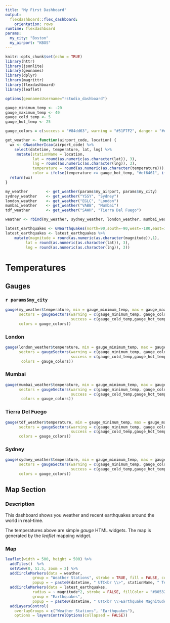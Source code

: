 ```yaml
---
title: "My First Dashboard"
output:
  flexdashboard::flex_dashboard:
    orientation: rows
runtime: flexdashboard
params:
  my_city: "Boston"
  my_airport: "KBOS"
---
```


```r
knitr::opts_chunk$set(echo = TRUE)
library(httr)
library(jsonlite)
library(geonames)
library(dplyr)
library(magrittr)
library(flexdashboard)
library(leaflet)

options(geonamesUsername="rstudio_dashboard")

gauge_minimum_temp <- -20
gauge_maximum_temp <- 40
gauge_cold_temp <- 5
gauge_hot_temp <- 25

gauge_colors = c(success = "#84dd63", warning = "#51F7F2", danger = "#ef6461")

get_weather <- function(airport_code, location) {
  wx <- GNweatherIcao(airport_code) %>% 
    select(datetime, temperature, lat, lng) %>% 
     mutate(stationName = location,
            lat = round(as.numeric(as.character(lat)), 3),
            lng = round(as.numeric(as.character(lng)), 3),
            temperature = round(as.numeric(as.character(temperature))),
            color = ifelse(temperature >= gauge_hot_temp, "#ef6461", ifelse(temperature > gauge_cold_temp, "#84dd63", "#51F7F2")))
  return(wx)
}

my_weather        <- get_weather(params$my_airport, params$my_city)
sydney_weather    <- get_weather("YSSY", "Sydney")
london_weather    <- get_weather("EGLC", "London")
mumbai_weather    <- get_weather("VABB", "Mumbai")
tdf_weather       <- get_weather("SAWH", "Tierra Del Fuego")

weather <- rbind(my_weather, sydney_weather, london_weather, mumbai_weather, tdf_weather)

latest_earthquakes <- GNearthquakes(north=90,south=-90,west=-180,east=180,date=Sys.Date(), maxRows = 50)
latest_earthquakes <- latest_earthquakes %>% 
    mutate(magnitude = round(as.numeric(as.character(magnitude)),1),
         lat = round(as.numeric(as.character(lat)), 3),
         lng = round(as.numeric(as.character(lng)), 3))


```

# Temperatures

## Gauges

### `r params$my_city`

```r
gauge(my_weather$temperature, min = gauge_minimum_temp, max = gauge_maximum_temp, symbol = "°",
      sectors = gaugeSectors(warning = c(gauge_minimum_temp, gauge_cold_temp), 
                             success = c(gauge_cold_temp,gauge_hot_temp), danger = c(gauge_hot_temp,gauge_maximum_temp),
      colors = gauge_colors))
```

### London

```r
gauge(london_weather$temperature, min = gauge_minimum_temp, max = gauge_maximum_temp, symbol = "°",
      sectors = gaugeSectors(warning = c(gauge_minimum_temp, gauge_cold_temp), 
                             success = c(gauge_cold_temp,gauge_hot_temp), danger = c(gauge_hot_temp,gauge_maximum_temp),
       colors = gauge_colors))
```

### Mumbai

```r

gauge(mumbai_weather$temperature, min = gauge_minimum_temp, max = gauge_maximum_temp, symbol = "°",
      sectors = gaugeSectors(warning = c(gauge_minimum_temp, gauge_cold_temp), 
                             success = c(gauge_cold_temp,gauge_hot_temp), danger = c(gauge_hot_temp,gauge_maximum_temp),
       colors = gauge_colors))
```

### Tierra Del Fuego

```r

gauge(tdf_weather$temperature, min = gauge_minimum_temp, max = gauge_maximum_temp, symbol = "°",
      sectors = gaugeSectors(warning = c(gauge_minimum_temp, gauge_cold_temp), 
                             success = c(gauge_cold_temp,gauge_hot_temp), danger = c(gauge_hot_temp,gauge_maximum_temp),
      colors = gauge_colors))
```

### Sydney

```r
gauge(sydney_weather$temperature, min = gauge_minimum_temp, max = gauge_maximum_temp, symbol = "°",
      sectors = gaugeSectors(warning = c(gauge_minimum_temp, gauge_cold_temp), 
                             success = c(gauge_cold_temp,gauge_hot_temp), danger = c(gauge_hot_temp,gauge_maximum_temp),
      colors = gauge_colors))
```

## Map Section

### Description {data-width=200}
This dashboard shows you weather and recent earthquakes around the world in real-time.

The temperatures above are simple *gauge* HTML widgets. The map is generated by the *leaflet* mapping widget.

### Map
```r

leaflet(width = 500, height = 500) %>% 
  addTiles()  %>% 
  setView(0, 51.5, zoom = 2) %>% 
  addCircleMarkers(data = weather, 
            group = "Weather Stations", stroke = TRUE, fill = FALSE, color = ~ color, radius = 6, opacity = 0.75,
            popup = ~ paste0(datetime, " UTC<br \\>", stationName, " Temperature<br \\>", temperature, "°C")) %>% 
  addCircleMarkers(data = latest_earthquakes,
            radius = ~ magnitude*2, stroke = FALSE, fillColor = "#80532F", fillOpacity = 0.5,
            group = "Earthquakes", 
            popup = ~ paste0(datetime, " UTC<br \\>Earthquake Magnitude ", magnitude)) %>% 
  addLayersControl(
    overlayGroups = c("Weather Stations", "Earthquakes"),
    options = layersControlOptions(collapsed = FALSE))


```


  

